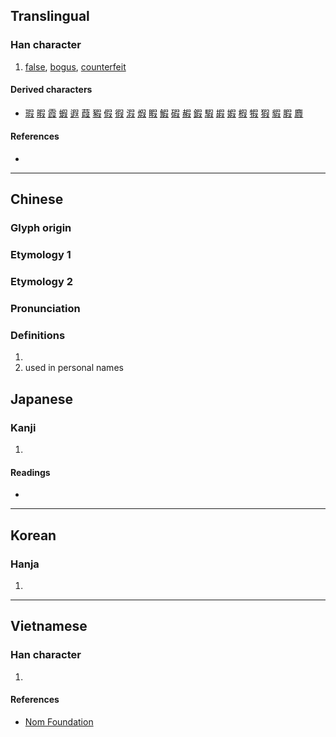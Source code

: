 {{character info/new}}
==Translingual==

===Han character===
{{Han char|rn=29|rad=又|as=07|sn=9|four=|canj=RSSE}}

# [[false]], [[bogus]], [[counterfeit]]

====Derived characters====
* [[瑕]] [[暇]] [[霞]] [[蝦]] [[遐]] [[葭]] [[豭]] [[假]] [[徦]] [[溊]] [[煆]] [[睱]] [[鰕]] [[碬]] [[赮]] [[鍜]] [[騢]] [[嘏]] [[婽]] [[椵]] [[犌]] [[猳]] [[貑]] [[腵]] [[麚]]

====References====
* {{Han ref|kx=0166.110|dkj=03165|dj=0378.050|hdz=10398.040|uh=53DA|ud=21466}}

----

==Chinese==
{{zh-forms}}

===Glyph origin===
{{Han etym}}
===Etymology 1===
{{zh-see|假|v}}
===Etymology 2===

{{zh-forms}}

===Pronunciation===
{{zh-pron
|m=xiá
|m-s=
|c=
|c-t=
|g=
|h=pfs=
|j=
|md=
|mn=
|mn-t=
|w=
|x=
|mc=y
|oc=y
|cat=pn
}}

===Definitions===
{{zh-hanzi}}

# {{surname|lang=zh}}
# used in personal names

==Japanese==

===Kanji===
{{ja-kanji|grade=|rs=又07}}

# {{defn|lang=ja|sort=又07}}

====Readings====
* {{ja-readings|on=[[か]] (ka), [[け]] (ke), [[げ]] (ge)|kun=[[かりる]] (kariru), [[かす]] (kasu)}}

----

==Korean==

===Hanja===
{{ko-hanja|hangeul=가|rv=ga|mr=ka}}

# {{defn|lang=ko|sort=又07}}

----

==Vietnamese==

===Han character===
{{vi-readings|rs=又07| hanviet = giả}}

# {{defn|lang=vi|sort=又07}}

====References====
*[http://nomfoundation.org/common/nom_details.php?codepoint=53da Nom Foundation]
